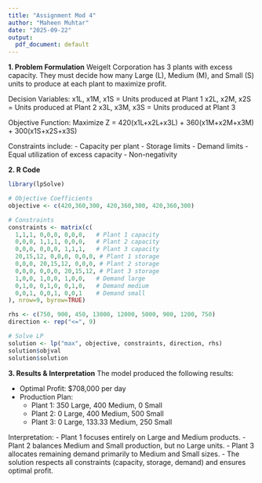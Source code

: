 ```yaml
---
title: "Assignment Mod 4"
author: "Maheen Muhtar"
date: "2025-09-22"
output:
  pdf_document: default
---
```


**1. Problem Formulation**
Weigelt Corporation has 3 plants with excess capacity. They must decide how many Large (L), Medium (M), and Small (S) units to produce at each plant to maximize profit.

Decision Variables:
x1L, x1M, x1S = Units produced at Plant 1
x2L, x2M, x2S = Units produced at Plant 2
x3L, x3M, x3S = Units produced at Plant 3

Objective Function:
Maximize Z = 420(x1L+x2L+x3L) + 360(x1M+x2M+x3M) + 300(x1S+x2S+x3S)

Constraints include:
- Capacity per plant
- Storage limits
- Demand limits
- Equal utilization of excess capacity
- Non-negativity

**2. R Code**
```r
library(lpSolve)

# Objective Coefficients
objective <- c(420,360,300, 420,360,300, 420,360,300)

# Constraints
constraints <- matrix(c(
  1,1,1, 0,0,0, 0,0,0,   # Plant 1 capacity
  0,0,0, 1,1,1, 0,0,0,   # Plant 2 capacity
  0,0,0, 0,0,0, 1,1,1,   # Plant 3 capacity
  20,15,12, 0,0,0, 0,0,0, # Plant 1 storage
  0,0,0, 20,15,12, 0,0,0, # Plant 2 storage
  0,0,0, 0,0,0, 20,15,12, # Plant 3 storage
  1,0,0, 1,0,0, 1,0,0,   # Demand large
  0,1,0, 0,1,0, 0,1,0,   # Demand medium
  0,0,1, 0,0,1, 0,0,1    # Demand small
), nrow=9, byrow=TRUE)

rhs <- c(750, 900, 450, 13000, 12000, 5000, 900, 1200, 750)
direction <- rep("<=", 9)

# Solve LP
solution <- lp("max", objective, constraints, direction, rhs)
solution$objval 
solution$solution   
```

**3. Results & Interpretation**
The model produced the following results:

- Optimal Profit: $708,000 per day
- Production Plan:
  - Plant 1: 350 Large, 400 Medium, 0 Small
  - Plant 2: 0 Large, 400 Medium, 500 Small
  - Plant 3: 0 Large, 133.33 Medium, 250 Small

Interpretation:
- Plant 1 focuses entirely on Large and Medium products.
- Plant 2 balances Medium and Small production, but no Large units.
- Plant 3 allocates remaining demand primarily to Medium and Small sizes.
- The solution respects all constraints (capacity, storage, demand) and ensures optimal profit.

